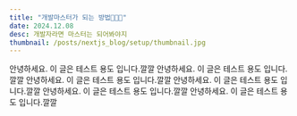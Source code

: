 ```yaml
---
title: "개발마스터가 되는 방법👩🏻‍💻"
date: 2024.12.08
desc: 개발자라면 마스터는 되어봐야지
thumbnail: /posts/nextjs_blog/setup/thumbnail.jpg
---
```


안녕하세요. 이 글은 테스트 용도 입니다.깔깔
안녕하세요. 이 글은 테스트 용도 입니다.깔깔
안녕하세요. 이 글은 테스트 용도 입니다.깔깔
안녕하세요. 이 글은 테스트 용도 입니다.깔깔
안녕하세요. 이 글은 테스트 용도 입니다.깔깔
안녕하세요. 이 글은 테스트 용도 입니다.깔깔
